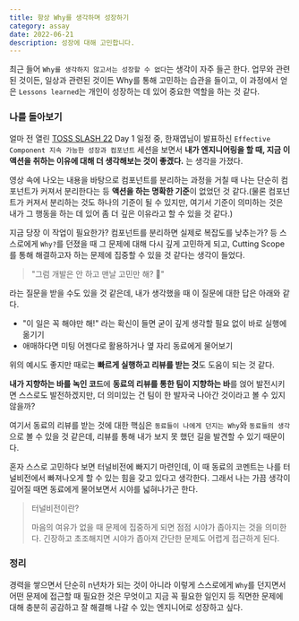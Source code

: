 ```yaml
---
title: 항상 Why를 생각하며 성장하기
category: assay
date: 2022-06-21
description: 성장에 대해 고민합니다.
---
```


최근 들어 `Why를 생각하지 않고서는 성장할 수 없다`는 생각이 자주 들곤 한다.
업무와 관련된 것이든, 일상과 관련된 것이든 Why를 통해 고민하는 습관을 들이고, 이 과정에서 얻은 `Lessons learned`는 개인이 성장하는 데 있어 중요한 역할을 하는 것 같다.

### 나를 돌아보기

얼마 전 열린 [TOSS SLASH 22](https://toss.im/slash-22) Day 1 일정 중, 한재엽님이 발표하신 `Effective Component 지속 가능한 성장과 컴포넌트` 세션을 보면서 **내가 엔지니어링을 할 때,
지금 이 액션을 취하는 이유에 대해 더 생각해보는 것이 좋겠다.** 는 생각을 가졌다.

영상 속에 나오는 내용을 바탕으로 컴포넌트를 분리하는 과정을 거칠 때 나는 단순히 컴포넌트가 커져서 분리한다는 등 **액션을 하는 명확한 기준**이 없었던 것 같다.(물론 컴포넌트가 커져서 분리하는 것도 하나의 기준이 될 수 있지만, 여기서 기준이 의미하는 것은 내가 그 행동을 하는 데 있어 좀 더 깊은 이유라고 할 수 있을 것 같다.)

지금 당장 이 작업이 필요한가? 컴포넌트를 분리하면 실제로 복잡도를 낮추는가? 등 스스로에게 `Why?`를 던졌을 때 그 문제에 대해 다시 깊게 고민하게 되고,
Cutting Scope를 통해 해결하고자 하는 문제에 집중할 수 있을 것 같다는 생각이 들었다.

> "그럼 개발은 안 하고 맨날 고민만 해? 🤔"

라는 질문을 받을 수도 있을 것 같은데, 내가 생각했을 때 이 질문에 대한 답은 아래와 같다.

- "이 일은 꼭 해야만 해!" 라는 확신이 들면 굳이 깊게 생각할 필요 없이 바로 실행에 옮기기
- 애매하다면 미팅 어젠다로 활용하거나 옆 자리 동료에게 물어보기

위의 예시도 좋지만 때로는 **빠르게 실행하고 리뷰를 받는 것**도 도움이 되는 것 같다.

**내가 지향하는 바를 녹인 코드**에 **동료의 리뷰를 통한 팀이 지향하는 바**를 얹어 발전시키면 스스로도 발전하겠지만, 더 의미있는 건 팀이 한 발자국 나아간 것이라고 볼 수 있지 않을까?

여기서 동료의 리뷰를 받는 것에 대한 핵심은 `동료들이 나에게 던지는 Why`와 `동료들의 생각`으로 볼 수 있을 것 같은데, 리뷰를 통해 내가 보지 못 했던 길을 발견할 수 있기 때문이다.

혼자 스스로 고민하다 보면 터널비전에 빠지기 마련인데, 이 때 동료의 코멘트는 나를 터널비전에서 빠져나오게 할 수 있는 힘을 갖고 있다고 생각한다.
그래서 나는 가끔 생각이 깊어질 때면 동료에게 물어보면서 시야를 넓혀나가곤 한다.

> 터널비전이란?
>
> 마음의 여유가 없을 때 문제에 집중하게 되면 점점 시야가 좁아지는 것을 의미한다.
> 긴장하고 초조해지면 시야가 좁아져 간단한 문제도 어렵게 접근하게 된다.

### 정리

경력을 쌓으면서 단순히 n년차가 되는 것이 아니라 이렇게 스스로에게 `Why`를 던지면서 어떤 문제에 접근할 때 필요한 것은 무엇이고 지금 꼭 필요한 일인지 등 직면한 문제에 대해 충분히 공감하고 잘 해결해 나갈 수 있는 엔지니어로 성장하고 싶다.
